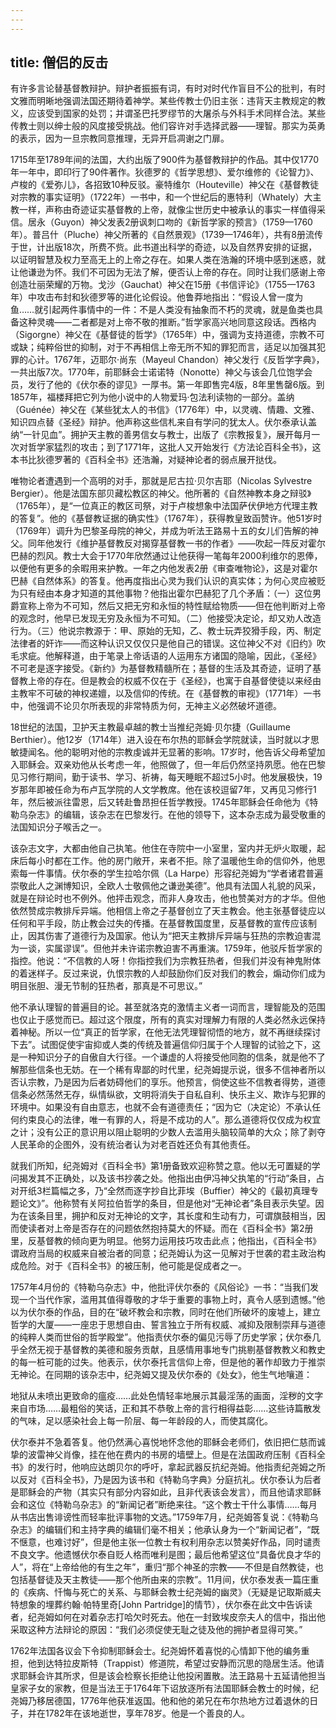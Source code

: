 ```yaml
---
---
---
```

title: 僧侣的反击
---




有许多言论替基督教辩护。辩护者振振有词，有时对时代作盲目不公的批判，有时文雅而明晰地强调法国还期待着神学。某些传教士仍旧主张：违背天主教规定的教义，应该受到国家的处罚；并谓圣巴托罗缪节的大屠杀与外科手术同样合法。某些传教士则以绅士般的风度接受挑战。他们容许对手选择武器——理智。那实为英勇的表示，因为一旦宗教同意推理，无异开启凋谢之门扉。

1715年至1789年间的法国，大约出版了900件为基督教辩护的作品。其中仅1770年一年中，即印行了90件著作。狄德罗的《哲学思想》、爱尔维修的《论智力》、卢梭的《爱弥儿》，各招致10种反驳。豪特维尔（Houteville）神父在《基督教徒对宗教的事实证明》（1722年）一书中，和一个世纪后的惠特利（Whately）大主教一样，声称由奇迹证实基督教的上帝，就像尘世历史中被承认的事实一样值得采信。居永（Guyon）神父发表2册讽刺口吻的《新哲学家的预言》（1759—1760年）。普吕什（Pluche）神父所著的《自然景观》（1739—1746年），共有8册流传于世，计出版18次，所费不赀。此书道出科学的奇迹，以及自然界安排的证据，以证明智慧及权力至高无上的上帝之存在。如果人类在浩瀚的环境中感到迷惑，就让他谦逊为怀。我们不可因为无法了解，便否认上帝的存在。同时让我们感谢上帝创造壮丽荣耀的万物。戈沙（Gauchat）神父在15册《书信评论》（1755—1763年）中攻击布封和狄德罗等的进化论假设。他鲁莽地指出：“假设人曾一度为鱼……就引起两件事情中的一件：不是人类没有抽象而不朽的灵魂，就是鱼类也具备这种灵魂——二者都是对上帝不敬的推断。”哲学家高兴地同意这段话。西格内（Sigorgne）神父在《基督徒的哲学》（1765年）中，强调为支持道德，宗教不可或缺；纯粹俗世的抑制，对于不再相信上帝无所不知的罪犯而言，适足以加强其犯罪的心计。1767年，迈耶尔·尚东（Mayeul Chandon）神父发行《反哲学字典》，一共出版7次。1770年，前耶稣会士诺诺特（Nonotte）神父与该会几位饱学会员，发行了他的《伏尔泰的谬见》一厚书。第一年即售完4版，8年里售罄6版。到1857年，福楼拜把它列为他小说中的人物爱玛·包法利读物的一部分。盖纳（Guénée）神父在《某些犹太人的书信》（1776年）中，以灵魂、情趣、文雅、知识四点替《圣经》辩护。他声称这些信札来自有学问的犹太人。伏尔泰承认盖纳“一针见血”。拥护天主教的善男信女与教士，出版了《宗教报复》，展开每月一次对哲学家猛烈的攻击；到了1771年，这批人又开始发行《方法论百科全书》，这本书比狄德罗著的《百科全书》还浩瀚，对疑神论者的弱点展开挞伐。

唯物论者遭遇到一个高明的对手，那就是尼古拉·贝尔吉耶（Nicolas Sylvestre Bergier）。他是法国东部贝藏松教区的神父。他所著的《自然神教本身之辩驳》（1765年），是“一位真正的教区司祭，对于卢梭想象中法国萨伏伊地方代理主教的答复”。他的《基督教证据的确实性》（1767年），获得教皇致函赞许。他51岁时（1769年）调升为巴黎圣母院的神父，并成为听法王路易十五的女儿们告解的神父。同年他发行《维护基督教反对揭穿基督教一书的作者》——吹起一阵反对霍尔巴赫的烈风。教士大会于1770年欣然通过让他获得一笔每年2000利维尔的恩俸，以便他有更多的余暇用来护教。一年之内他发表2册《审查唯物论》，这是对霍尔巴赫《自然体系》的答复。他再度指出心灵为我们认识的真实体；为何心灵应被贬为只有经由本身才知道的其他事物？他指出霍尔巴赫犯了几个矛盾：（一）这位男爵宣称上帝为不可知，然后又把无穷和永恒的特性赋给物质——但在他判断对上帝的观念时，他早已发现无穷及永恒为不可知。（二）他接受决定论，却又劝人改造行为。（三）他说宗教源于：甲、原始的无知，乙、教士玩弄狡猾手段，丙、制定法律者的奸诈——而这种认识又仅仅只是他自己的错误。这位神父不对《旧约》吹毛求疵。他解释道，由于笔录上帝话语的人运用东方诸国的隐喻，因此，《圣经》不可老是逐字接受。《新约》为基督教精髓所在；基督的生活及其奇迹，证明了基督教上帝的存在。但是教会的权威不仅在于《圣经》，也寓于自基督使徒以来经由主教牢不可破的神权递嬗，以及信仰的传统。在《基督教的审视》（1771年）一书中，他强调不论贝尔所表现的非常特质为何，无神主义必然破坏道德。

18世纪的法国，卫护天主教最卓越的教士当推纪尧姆·贝尔捷（Guillaume Berthier）。他12岁（1714年）进入设在布尔热的耶稣会学院就读，当时就以才思敏捷闻名。他的聪明对他的宗教虔诚并无显著的影响。17岁时，他告诉父母希望加入耶稣会。双亲劝他从长考虑一年，他照做了，但一年后仍然坚持夙愿。他在巴黎见习修行期间，勤于读书、学习、祈祷，每天睡眠不超过5小时。他发展极快，19岁那年即被任命为布卢瓦学院的人文学教席。他在该校逗留7年，又再见习修行1年，然后被派往雷恩，后又转赴鲁昂担任哲学教授。1745年耶稣会任命他为《特勒乌杂志》的编辑，该杂志在巴黎发行。在他的领导下，这本杂志成为最受敬重的法国知识分子喉舌之一。

该杂志文字，大都由他自己执笔。他住在寺院中一小室里，室内并无炉火取暖，起床后每小时都在工作。他的房门敞开，来者不拒。除了温暖他生命的信仰外，他思索每一件事情。伏尔泰的学生拉哈尔佩（La Harpe）形容纪尧姆为“学者诸君普遍崇敬此人之渊博知识，全欧人士敬佩他之谦逊美德”。他具有法国人礼貌的风采，就是在辩论时也不例外。他抨击观念，而非人身攻击，他也赞美对方的才华。但他依然赞成宗教排斥异端。他相信上帝之子基督创立了天主教会。他主张基督徒应以任何和平手段，防止教会过失的传播。在基督教国度里，反基督教的宣传应该制止，因其伤害了道德行为及国家。他认为“把天主教排斥异端与狂热的宗教迫害混为一谈，实属谬误”。但他并未许诺宗教迫害不再重演。1759年，他驳斥哲学家的指控。他说：“不信教的人呀！你指控我们为宗教狂热者，但我们并没有神鬼附体的着迷样子。反过来说，仇恨宗教的人却鼓励你们反对我们的教会，煽动你们成为明目张胆、漫无节制的狂热者，那真是不可思议。”

他不承认理智的普遍目的论。甚至就洛克的激情主义者一词而言，理智能及的范围也仅止于感觉而已。超过这个限度，所有的真实对理解力有限的人类必然永远保持着神秘。所以一位“真正的哲学家，在他无法凭理智彻悟的地方，就不再继续探讨下去”。试图促使宇宙抑或人类的传统及普遍信仰归属于个人理智的试验之下，这是一种知识分子的自傲自大行径。一个谦虚的人将接受他同胞的信条，就是他不了解那些信条也无妨。在一个稀有卑鄙的时代里，纪尧姆提示说，很多不信神者所以否认宗教，乃是因为后者妨碍他们的享乐。他预言，倘使这些不信教者得势，道德信条必然荡然无存，纵情纵欲，文明将消失于自私自利、快乐主义、欺诈与犯罪的环境中。如果没有自由意志，也就不会有道德责任；“因为它（决定论）不承认任何约束良心的法律，唯一有罪的人，将是不成功的人”。那么道德将仅仅成为权宜之计；没有公正的意识用以阻止聪明的少数人去滥用头脑较简单的大众；除了剥夺人民革命的企图外，没有统治者认为对老百姓还负有其他责任。

就我们所知，纪尧姆对《百科全书》第1册备致欢迎称赞之意。他以无可置疑的学问揭发其不正确处，以及该书抄袭之处。他指出由伊冯神父执笔的“行动”条目，占对开纸3栏篇幅之多，乃“全然而逐字抄自比菲埃（Buffier）神父的《最初真理专题论文》”。他称赞有关阿拉伯哲学的条目，但是他对“无神论者”条目表示失望。因为在该条目里，拥护和反对无神论的文字，其长度和生动有力，可谓旗鼓相当，因而使读者对上帝是否存在的问题依然抱持莫大的怀疑。而在《百科全书》第2册里，反基督教的倾向更为明显。他努力运用技巧攻击此点；他指出，《百科全书》谓政府当局的权威来自被治者的同意；纪尧姆认为这一见解对于世袭的君主政治构成危险。对于《百科全书》的被压制，他可能是促成者之一。

1757年4月份的《特勒乌杂志》中，他批评伏尔泰的《风俗论》一书：“当我们发现一个当代作家，滥用其值得尊敬的才华于重要的事物上时，真令人感到遗憾。”他以为伏尔泰的作品，目的在“破坏教会和宗教，同时在他们所破坏的废墟上，建立哲学的大厦——一座忠于思想自由、誓言独立于所有权威、减抑及限制崇拜与道德的纯粹人类而世俗的哲学殿堂”。他指责伏尔泰的偏见污辱了历史学家；伏尔泰几乎全然无视于基督教的美德和服务贡献，且感情用事地专门挑剔基督教教义和教史的每一桩可能的过失。他表示，伏尔泰托言信仰上帝，但是他的著作却致力于推崇无神论。在同期的该杂志中，纪尧姆又提及伏尔泰的《处女》，他生气地嚷道：

地狱从未喷出更致命的瘟疫……此处色情轻率地展示其最淫荡的画面，淫秽的文字来自市场……最粗俗的笑话，正和其不恭敬上帝的言行相得益彰……这些诗篇散发的气味，足以感染社会上每一阶层、每一年龄段的人，而使其腐化。



伏尔泰并不急着答复。他仍然满心喜悦地怀念他的耶稣会老师们，依旧把仁慈而诚挚的波雷神父肖像，挂在他在费内的书房的墙壁上。但是在法国政府压制《百科全书》的发行时，他响应达朗贝尔的呼吁，拿起武器反抗纪尧姆。他指责纪尧姆之所以反对《百科全书》，乃是因为该书和《特勒乌字典》分庭抗礼。伏尔泰认为后者是耶稣会的产物（其实只有部分内容如此，且非代表该会发言），而且他请求耶稣会和这位《特勒乌杂志》的“新闻记者”断绝来往。“这个教士干什么事情……每月从书店出售诽谤性而轻率批评事物的文选。”1759年7月，纪尧姆答复说：《特勒乌杂志》的编辑们和主持字典的编辑们毫不相关；他承认身为一个“新闻记者”，“既不惬意，也难讨好”，但是他主张一位教士有权利用杂志以赞美好作品，同时谴责不良文字。他遗憾伏尔泰自贬人格而唯利是图；最后他希望这位“具备优良才华的人”，将在“上帝给他的有生之年”，重归“那个神圣的宗教——不但是自然教徒，也包括基督徒及天主教徒——那个他所由来的宗教”。11月间，伏尔泰发表一篇庄重的《疾病、忏悔与死亡的关系、与耶稣会教士纪尧姆的幽灵》（无疑是记取斯威夫特想象的埋葬约翰·帕特里奇[John Partridge]的情节），伏尔泰在此文中告诉读者，纪尧姆如何在对着杂志打哈欠时死去。他在一封致埃皮奈夫人的信中，指出他采取这种方法辩论的原因：“我们必须促使无耻之徒及他的拥护者显得可笑。”

1762年法国各议会下令抑制耶稣会士。纪尧姆怀着喜悦的心情卸下他的编务重担，他到达特拉皮斯特（Trappist）修道院，希望过安静而沉思的隐居生活。他请求耶稣会许其所求，但是该会检察长拒绝让他投闲置散。法王路易十五延请他担当皇家子女的家教，但是当法王于1764年下诏放逐所有法国耶稣会教士的时候，纪尧姆乃移居德国，1776年他获准返国。他和他的弟兄在布尔热地方过着退休的日子，并在1782年在该地逝世，享年78岁。他是一个善良的人。